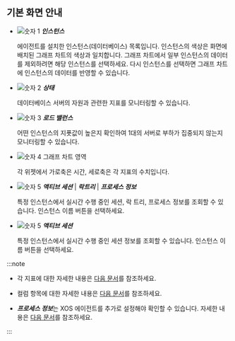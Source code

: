 ## 기본 화면 안내

<ProdImg img='db-multi-instance.png' desc='멀티 인스턴스 모니터링' />

* ![숫자 1](/img/number-01.png) ***인스턴스***

  에이전트를 설치한 인스턴스(데이터베이스) 목록입니다. 인스턴스의 색상은 화면에 배치된 그래프 차트의 색상과 일치합니다. 그래프 차트에서 일부 인스턴스의 데이터를 제외하려면 해당 인스턴스를 선택하세요. 다시 인스턴스를 선택하면 그래프 차트에 인스턴스의 데이터를 반영할 수 있습니다.

* ![숫자 2](/img/number-02.png) ***상태***

  데이터베이스 서버의 자원과 관련한 지표를 모니터링할 수 있습니다.

* ![숫자 3](/img/number-03.png) ***로드 밸런스***

  어떤 인스턴스의 지푯값이 높은지 확인하여 1대의 서버로 부하가 집중되지 않는지 모니터링할 수 있습니다.

* ![숫자 4](/img/number-04.png) 그래프 차트 영역

  각 위젯에서 가로축은 시간, 세로축은 각 지표의 수치입니다. 

<Xclude product='redis'>

* ![숫자 5](/img/number-05.png) ***액티브 세션*** | ***락트리*** | ***프로세스 정보***

  특정 인스턴스에서 실시간 수행 중인 세션, 락 트리, 프로세스 정보를 조회할 수 있습니다. 인스턴스 이름 버튼을 선택하세요.

</Xclude>

<InDoc product='redis'>

* ![숫자 5](/img/number-05.png) ***액티브 세션***

  특정 인스턴스에서 실시간 수행 중인 세션 정보를 조회할 수 있습니다. 인스턴스 이름 버튼을 선택하세요.

</InDoc>

:::note

* 각 지표에 대한 자세한 내용은 [다음 문서](metrics-data-list)를 참조하세요.

* 컬럼 항목에 대한 자세한 내용은 [다음 문서](#info-of-column)를 참조하세요.

* ***프로세스 정보***는 XOS 에이전트를 추가로 설정해야 확인할 수 있습니다. 자세한 내용은 [다음 문서](agent-xos-settings)를 참조하세요.

:::